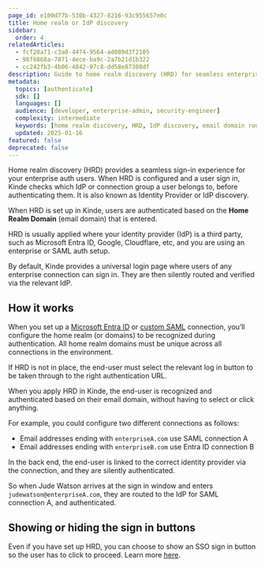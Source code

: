 ```yaml
---
page_id: e100d77b-530b-4327-8216-93c955657e0c
title: Home realm or IdP discovery
sidebar:
  order: 4
relatedArticles:
  - fcf28a71-c3a8-4474-9564-ad089d3f2105  
  - 98f6868a-7871-4ece-ba9c-2a7b21d1b322
  - cc242fb3-4b06-4842-97c8-dd58e87308df
description: Guide to home realm discovery (HRD) for seamless enterprise authentication routing based on email domains and identity provider selection.
metadata:
  topics: [authenticate]
  sdk: []
  languages: []
  audience: [developer, enterprise-admin, security-engineer]
  complexity: intermediate
  keywords: [home realm discovery, HRD, IdP discovery, email domain routing, enterprise auth, SSO button]
  updated: 2025-01-16
featured: false
deprecated: false
---
```


Home realm discovery (HRD) provides a seamless sign-in experience for your enterprise auth users. When HRD is configured and a user sign in, Kinde checks which IdP or connection group a user belongs to, before authenticating them. It is also known as Identity Provider or IdP discovery.

When HRD is set up in Kinde, users are authenticated based on the **Home Realm Domain** (email domain) that is entered.

HRD is usually applied where your identity provider (IdP) is a third party, such as Microsoft Entra ID, Google, Cloudflare, etc, and you are using an enterprise or SAML auth setup.

By default, Kinde provides a universal login page where users of any enterprise connection can sign in. They are then silently routed and verified via the relevant IdP.

## How it works

When you set up a [Microsoft Entra ID](/authenticate/enterprise-connections/azure/) or [custom SAML](/authenticate/enterprise-connections/custom-saml/) connection, you’ll configure the home realm (or domains) to be recognized during authentication. All home realm domains must be unique across all connections in the environment.

If HRD is not in place, the end-user must select the relevant log in button to be taken through to the right authentication URL.

When you apply HRD in Kinde, the end-user is recognized and authenticated based on their email domain, without having to select or click anything.

For example, you could configure two different connections as follows:

- Email addresses ending with `enterpriseA.com` use SAML connection A
- Email addresses ending with `enterpriseB.com` use Entra ID connection B

In the back end, the end-user is linked to the correct identity provider via the connection, and they are silently authenticated.

So when Jude Watson arrives at the sign in window and enters `judewatson@enterpriseA.com`, they are routed to the IdP for SAML connection A, and authenticated.

## Showing or hiding the sign in buttons

Even if you have set up HRD, you can choose to show an SSO sign in button so the user has to click to proceed. Learn more [here](/authenticate/enterprise-connections/about-enterprise-connections/#show-or-hide-the-sso-sign-in-button-on-the-auth-page).

